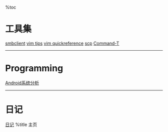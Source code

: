 %toc

= 工具集 =

[[tools/smbclient|smbclient]] [[tools/vim|vim tips]]
[[tools/vim-quickref|vim quickreference]] [[tools/scp|scp]] [[tools/command-t|Command-T]]


----
= Programming =

[[programming/android/index|Android系统分析]]
----


= 日记 =
[[diary/diary|日记]]
%title 主页
